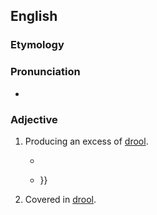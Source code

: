 ==English==

===Etymology===
{{suffix|en|drool|y}}

===Pronunciation===
* {{rhymes|en|uːli}}

===Adjective===
{{en-adj|droolier}}

# {{lb|en|informal}} Producing an excess of [[drool]].
#* {{quote-book|en|year=2007|author=A. L. Niflhaim, Gail McLeod|url=http://books.google.com/books?id=9u36ZpkXRcsC&pg=PA85&dq=drooly&lr=&sig=5C5urtEvZZpAYNWEN435HM9KrNE|title=Christmas in Distress|page=85|passage=Nestor leans down and pats NJ on the head and NJ jumps right up in his lap and gives him a big slurpy, '''drooly''' doggy kiss right on his face.}}
#* {{quote-book|en|year=1998|author=Anne McCracken, Mary Semel|url=http://books.google.com/books?id=g3CfUidC03UC|title=A Broken Heart Still Beats: After Your Child Dies|page=58|passage=Only I remember how my baby gurgled with joy at age three months and gave me a '''drooly''', lop-sided grin when I entered her pretty sunshine-yellow room {{...}}}}
# {{lb|en|informal}} Covered in [[drool]].
#: {{ux|en|a '''drooly''' pillow}}